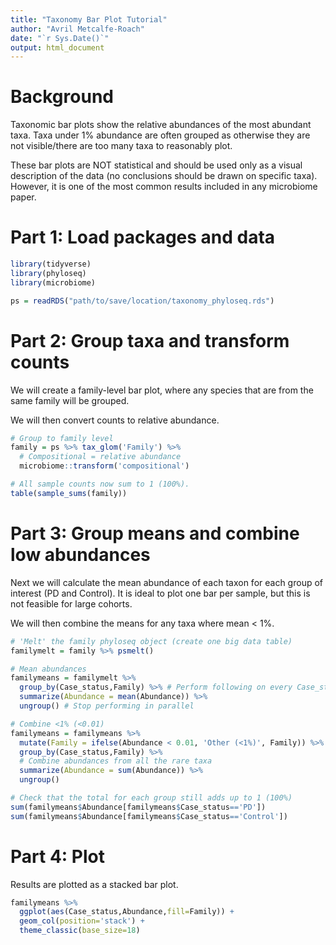 ```yaml
---
title: "Taxonomy Bar Plot Tutorial"
author: "Avril Metcalfe-Roach"
date: "`r Sys.Date()`"
output: html_document
---
```


# Background

Taxonomic bar plots show the relative abundances of the most abundant taxa. Taxa
under 1% abundance are often grouped as otherwise they are not visible/there are
too many taxa to reasonably plot.

These bar plots are NOT statistical and should be used only as a visual
description of the data (no conclusions should be drawn on specific taxa).
However, it is one of the most common results included in any microbiome paper.

# Part 1: Load packages and data

```r
library(tidyverse)
library(phyloseq)
library(microbiome)

ps = readRDS("path/to/save/location/taxonomy_phyloseq.rds")
```

# Part 2: Group taxa and transform counts

We will create a family-level bar plot, where any species that are from the same
family will be grouped.

We will then convert counts to relative abundance.

```r
# Group to family level
family = ps %>% tax_glom('Family') %>% 
  # Compositional = relative abundance
  microbiome::transform('compositional')

# All sample counts now sum to 1 (100%).
table(sample_sums(family))
```

# Part 3: Group means and combine low abundances

Next we will calculate the mean abundance of each taxon for each group of
interest (PD and Control). It is ideal to plot one bar per sample, but this is
not feasible for large cohorts.

We will then combine the means for any taxa where mean \< 1%.

```r
# 'Melt' the family phyloseq object (create one big data table)
familymelt = family %>% psmelt()

# Mean abundances
familymeans = familymelt %>% 
  group_by(Case_status,Family) %>% # Perform following on every Case_status & Family combo in parallel
  summarize(Abundance = mean(Abundance)) %>% 
  ungroup() # Stop performing in parallel

# Combine <1% (<0.01)
familymeans = familymeans %>% 
  mutate(Family = ifelse(Abundance < 0.01, 'Other (<1%)', Family)) %>% 
  group_by(Case_status,Family) %>% 
  # Combine abundances from all the rare taxa
  summarize(Abundance = sum(Abundance)) %>% 
  ungroup()

# Check that the total for each group still adds up to 1 (100%)
sum(familymeans$Abundance[familymeans$Case_status=='PD'])
sum(familymeans$Abundance[familymeans$Case_status=='Control'])
```

# Part 4: Plot

Results are plotted as a stacked bar plot.

```r
familymeans %>% 
  ggplot(aes(Case_status,Abundance,fill=Family)) +
  geom_col(position='stack') +
  theme_classic(base_size=18)
```
